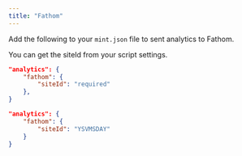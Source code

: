 ```yaml
---
title: "Fathom"
---
```


Add the following to your `mint.json` file to sent analytics to Fathom.

You can get the siteId from your script settings.

<CodeGroup>

```json Analytics options in mint.json
"analytics": {
    "fathom": {
        "siteId": "required"
    },
}
```

```json Example
"analytics": {
    "fathom": {
        "siteId": "YSVMSDAY"
    }
}
```

</CodeGroup>
